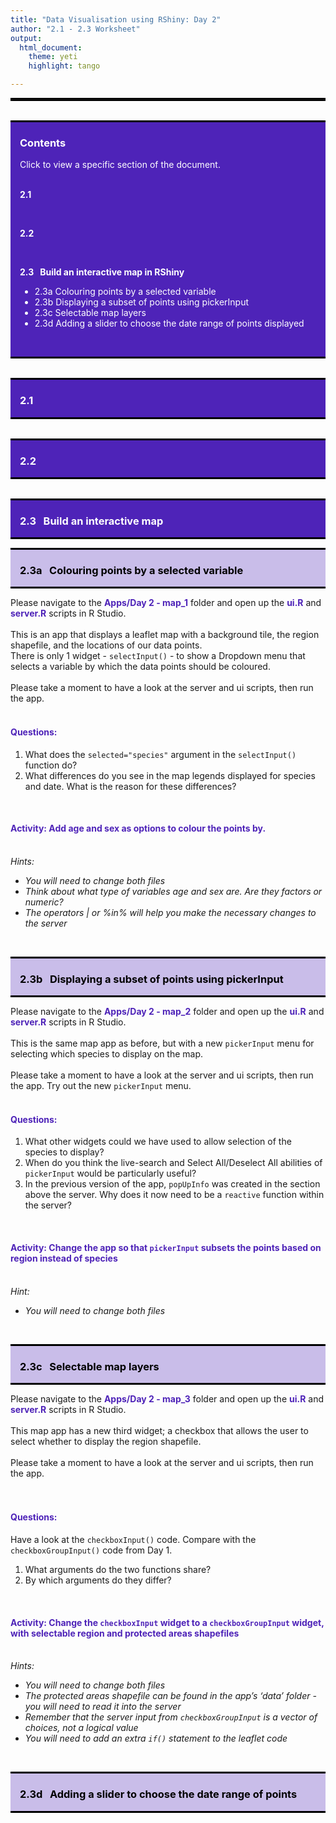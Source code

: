 ```yaml
---
title: "Data Visualisation using RShiny: Day 2"
author: "2.1 - 2.3 Worksheet"
output: 
  html_document:
    theme: yeti
    highlight: tango

---
```

---

<style>
h1, h2, h3, h4 {font-weight: bold;}
.blue {color: #4E23B8;}
hr {border: 2px solid black;}
a.title:link {color: white; text-decoration: none;}
a.title:visited {color: white; text-decoration: none;}
a.title:hover {color: #c9bde9; text-decoration: none;}
a.title:active {color: white; text-decoration: none;}
a.main:link {color: #4E23B8; text-decoration: none;}
a.main:visited {color: #4E23B8; text-decoration: none;}
a.main:hover {color: #4E23B8; font-weight: bold; text-decoration: none;}
a.main:active {color: #4E23B8; text-decoration: none;}
.panel-aims {color: white; background-color: #4E23B8; border-top: 3px solid black; border-bottom: 3px solid black; padding-left: 15px; padding-right: 15px; } 
.panel-section {color: black; background-color: #c9bde9; border-top: 3px solid black; border-bottom: 3px solid black; padding-left: 15px; padding-right: 15px; } 
</style>

<!--- ---------------------------------------------------------------------- -->
<!--- Aims section -->

<br>
<div class="row"> <!--- Setup grid for layout -->
<div class="col-md-12"> <!--- Begin column set -->
<div class="panel panel-aims"> <!--- Begin panel -->
<h3>Contents</h3>
Click to view a specific section of the document.  
<br>

<b>2.1 &nbsp; </b>
<ul>
</ul>
<br>

<b>2.2 &nbsp; </b>
<ul>
</ul>
<br>

<b>2.3 &nbsp; Build an interactive map in RShiny</b>
<ul>
<li><a class="title" href="#2.3a">2.3a Colouring points by a selected variable</a></li>
<li><a class="title" href="#2.3b">2.3b Displaying a subset of points using pickerInput</a></li>
<li><a class="title" href="#2.3c">2.3c Selectable map layers</a></li>
<li><a class="title" href="#2.3d">2.3d Adding a slider to choose the date range of points displayed</a></li>
</ul>
<br>

</div> <!--- End panel -->
</div> <!--- End column set -->
</div> <!--- End grid -->


<!--- ---------------------------------------------------------------------- -->
<!--- 2.1 -->

<br>
<div class="row"> <!--- Setup grid for layout -->
<div class="col-md-12"> <!--- Begin column set -->
<div class="panel panel-aims"> <!--- Begin panel -->
<h3>2.1 &nbsp; </h3>
</div> <!--- End panel -->
</div> <!--- End column set -->
</div> <!--- End grid -->


<!--- ---------------------------------------------------------------------- -->
<!--- 2.2 -->

<br>
<div class="row"> <!--- Setup grid for layout -->
<div class="col-md-12"> <!--- Begin column set -->
<div class="panel panel-aims"> <!--- Begin panel -->
<h3>2.2 &nbsp; </h3>
</div> <!--- End panel -->
</div> <!--- End column set -->
</div> <!--- End grid -->


<!--- ---------------------------------------------------------------------- -->
<!--- 2.3 Build an interactive map -->

<br>
<div class="row"> <!--- Setup grid for layout -->
<div class="col-md-12"> <!--- Begin column set -->
<div class="panel panel-aims"> <!--- Begin panel -->
<h3>2.3 &nbsp; Build an interactive map</h3>
</div> <!--- End panel -->
</div> <!--- End column set -->
</div> <!--- End grid -->


<!--- ---------------------------------------------------------------------- -->
<!--- 2.3a. Colouring points by a selected variable -->

<div class="row"> <!--- Setup grid for layout -->
<div class="col-md-12"> <!--- Begin column set -->
<div class="panel panel-section"> <!--- Begin panel -->
<h3 id="2.3a">2.3a &nbsp; Colouring points by a selected variable</h3>
</div> <!--- End panel -->
</div> <!--- End column set -->
</div> <!--- End grid -->

Please navigate to the <b class="blue">Apps/Day 2 - map_1</b> folder and open up the <b class="blue">ui.R</b> and <b class="blue">server.R</b> scripts in R Studio.
<br><br>
This is an app that displays a leaflet map with a background tile, the region shapefile, and the locations of our data points.
<br>
There is only 1 widget - ``selectInput()`` - to show a Dropdown menu that selects a variable by which the data points should be coloured.
<br><br>
Please take a moment to have a look at the server and ui scripts, then run the app.
<br><br>
<h4 class="blue">Questions: </h4>
<ol>
<li>What does the ``selected="species"`` argument in the ``selectInput()`` function do?</li>
<li>What differences do you see in the map legends displayed for species and date.  What is the reason for these differences?</li>
</ol>
<br>
<h4 class="blue">Activity: Add age and sex as options to colour the points by.</h4>
<br>
<em>
Hints:
<ul>
<li>You will need to change both files</li>
<li>Think about what type of variables age and sex are.  Are they factors or numeric?</li>
<li>The operators | or %in% will help you make the necessary changes to the server</li>
</ul>
</em>
<br>


<!--- ---------------------------------------------------------------------- -->
<!--- 2.3b. Displaying a subset of points using pickerInput -->

<div class="row"> <!--- Setup grid for layout -->
<div class="col-md-12"> <!--- Begin column set -->
<div class="panel panel-section"> <!--- Begin panel -->
<h3 id="2.3b">2.3b &nbsp; Displaying a subset of points using pickerInput</h3>
</div> <!--- End panel -->
</div> <!--- End column set -->
</div> <!--- End grid -->

Please navigate to the <b class="blue">Apps/Day 2 - map_2</b> folder and open up the <b class="blue">ui.R</b> and <b class="blue">server.R</b> scripts in R Studio.
<br><br>
This is the same map app as before, but with a new ``pickerInput`` menu for selecting which species to display on the map.
<br><br>
Please take a moment to have a look at the server and ui scripts, then run the app.  Try out the new ``pickerInput`` menu.
<br><br>
<h4 class="blue">Questions: </h4>
<ol>
<li>What other widgets could we have used to allow selection of the species to display?</li>
<li>When do you think the live-search and Select All/Deselect All abilities of ``pickerInput`` would be particularly useful?</li>
<li>In the previous version of the app, ``popUpInfo`` was created in the section above the server.  Why does it now need to be a ``reactive`` function within the server?</li>
</ol>
<br>
<h4 class="blue">Activity: Change the app so that ``pickerInput`` subsets the points based on region instead of species</h4>
<br>
<em>
Hint:
<ul>
<li>You will need to change both files</li>
</ul>
</em>
<br>



<!--- ---------------------------------------------------------------------- -->
<!--- 2.3c. Selectable map layers -->

<div class="row"> <!--- Setup grid for layout -->
<div class="col-md-12"> <!--- Begin column set -->
<div class="panel panel-section"> <!--- Begin panel -->
<h3 id="2.3c">2.3c &nbsp; Selectable map layers</h3>
</div> <!--- End panel -->
</div> <!--- End column set -->
</div> <!--- End grid -->

Please navigate to the <b class="blue">Apps/Day 2 - map_3</b> folder and open up the <b class="blue">ui.R</b> and <b class="blue">server.R</b> scripts in R Studio.
<br><br>
This map app has a new third widget; a checkbox that allows the user to select whether to display the region shapefile.
<br><br>
Please take a moment to have a look at the server and ui scripts, then run the app.  
<br><br>
<h4 class="blue">Questions: </h4>
Have a look at the ``checkboxInput()`` code.  Compare with the ``checkboxGroupInput()`` code from Day 1. 
<ol>
<li>What arguments do the two functions share?</li>  
<li>By which arguments do they differ?</li>
</ol>
<br>
<h4 class="blue">Activity: Change the ``checkboxInput`` widget to a ``checkboxGroupInput`` widget, with selectable region and protected areas shapefiles</h4>
<br>
<em>
Hints:
<ul>
<li>You will need to change both files</li>
<li>The protected areas shapefile can be found in the app's 'data' folder - you will need to read it into the server </li>
<li>Remember that the server input from ``checkboxGroupInput`` is a vector of choices, not a logical value</li>
<li>You will need to add an extra ``if()`` statement to the leaflet code</li>
</ul>
</em>
<br>



<!--- ---------------------------------------------------------------------- -->
<!--- 2.3d. Adding a slider to choose the date range of points -->

<div class="row"> <!--- Setup grid for layout -->
<div class="col-md-12"> <!--- Begin column set -->
<div class="panel panel-section"> <!--- Begin panel -->
<h3 id="2.3d">2.3d &nbsp; Adding a slider to choose the date range of points</h3>
</div> <!--- End panel -->
</div> <!--- End column set -->
</div> <!--- End grid -->
